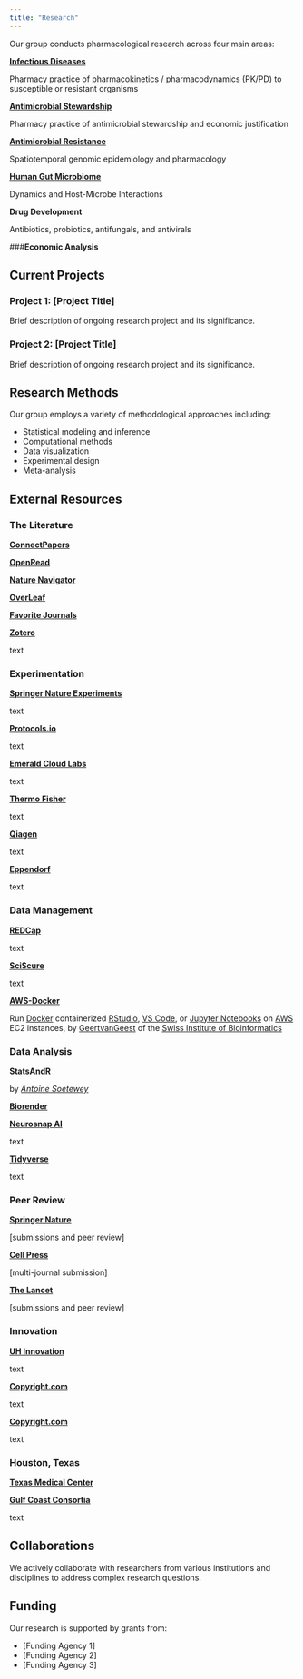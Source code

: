 ```yaml
---
title: "Research"
---
```


<!--- # Research Areas -->

Our group conducts pharmacological research across four main areas:


::: {.grid}

::: {.g-col-4}
[**Infectious Diseases**](research/infectiousdiseases.qmd)

Pharmacy practice of pharmacokinetics / pharmacodynamics (PK/PD) to susceptible or resistant organisms

:::

::: {.g-col-4}
[**Antimicrobial Stewardship**](research/antimicrobialstewardship.qmd)

Pharmacy practice of antimicrobial stewardship and economic justification

:::

::: {.g-col-4}
[**Antimicrobial Resistance**](research/antimicrobialresistance.qmd)

Spatiotemporal genomic epidemiology and pharmacology

:::

::: {.g-col-4}
[**Human Gut Microbiome** ](research/humangutmicrobiome.qmd)

Dynamics and Host-Microbe Interactions

:::

::: {.g-col-4}

**Drug Development**

Antibiotics, probiotics, antifungals, and antivirals

:::

::: {.g-col-4}

###**Economic Analysis**


:::

:::


## Current Projects

### Project 1: \[Project Title\]

Brief description of ongoing research project and its significance.

### Project 2: \[Project Title\]

Brief description of ongoing research project and its significance.

## Research Methods

Our group employs a variety of methodological approaches including:

-   Statistical modeling and inference
-   Computational methods
-   Data visualization
-   Experimental design
-   Meta-analysis

## External Resources

### The Literature 
::: {.grid}
::: {.g-col-4}
[**ConnectPapers** ](https://www.connectedpapers.com/)

:::
::: {.g-col-4}
[**OpenRead**](https://www.openread.academy/)

:::
::: {.g-col-4}
[**Nature Navigator**](https://navigator.nature.com/)

:::
::: {.g-col-4}
[**OverLeaf**](https://www.overleaf.com/)

:::
::: {.g-col-4}
[**Favorite Journals**](https://pubmed.ncbi.nlm.nih.gov/?term=%27SEARCH-TERM%27%20AND%20(%221476-4687%22%5Bta%5D%20OR%20%222058-5276%22%5Bta%5D%20OR%20%221740-1534%22%5Bta%5D%20OR%20%221474-1784%22%5Bta%5D%20OR%20%221548-7105%22%5Bta%5D%20OR%20%221533-4406%22%5Bta%5D%20OR%20%221474-547X%22%5Bta%5D%20OR%20%221538-3598%22%5Bta%5D%20OR%20%221097-4172%22%5Bta%5D%20OR%20%221934-6069%22%5Bta%5D%20OR%20%221095-9203%22%5Bta%5D%20OR%20%221537-6591%22%5Bta%5D%20OR%20%221474-4457%22%5Bta%5D%20OR%20%222666-5247%22%5Bta%5D%20OR%20%221098-6596%22%5Bta%5D%20OR%20%221095-8274%22%5Bta%5D%20OR%20%221946-6242%22%5Bta%5D%20OR%20%221529-2916%22%5Bta%5D%20OR%20%221474-1741%22%5Bta%5D%20OR%20%221759-5053%22%5Bta%5D%20OR%20%221535-2900%22%5Bta%5D%20OR%20%221546-170X%22%5Bta%5D%20OR%20%221545-9985%22%5Bta%5D%20OR%20%221476-5381%22%5Bta%5D%20OR%20%221476-4679%22%5Bta%5D%20OR%20%221755-4349%22%5Bta%5D%20OR%20%222522-5839%22%5Bta%5D%20OR%20%222522-5812%22%5Bta%5D%20OR%20%221750-2799%22%5Bta%5D%20OR%20%222056-676X%22%5Bta%5D%20OR%20%222662-8449%22%5Bta%5D%20OR%20%221521-0081%22%5Bta%5D%20OR%20%221521-0103%22%5Bta%5D%20OR%20%221553-7374%22%5Bta%5D%20OR%20%222470-9468%22%5Bta%5D%20OR%20%221362-4962%22%5Bta%5D%20OR%20%221474-760X%22%5Bta%5D%20OR%20%221471-0064%22%5Bta%5D%20OR%20%221367-4811%22%5Bta%5D%20OR%20%221520-5126%22%5Bta%5D%20OR%20%221549-9626%22%5Bta%5D%20OR%20%221549-960X%22%5Bta%5D%20OR%20%222662-8457%22%5Bta%5D%20OR%20%221546-1696%22%5Bta%5D%20OR%20%221546-1718%22%5Bta%5D%20OR%20%221471-0080%22%5Bta%5D%20OR%20%221474-1776%22%5Bta%5D%20OR%20%221473-3099%22%5Bta%5D%20OR%20%221756-1833%22%5Bta%5D%20OR%20%221520-6890%22%5Bta%5D%20OR%20%221545-3278%22%5Bta%5D%20OR%20%221545-3251%22%5Bta%5D%20OR%20%221545-4509%22%5Bta%5D%20OR%20%221522-1601%22%5Bta%5D%20OR%20%221522-1210%22%5Bta%5D%20OR%20%221522-1563%22%5Bta%5D%20OR%20%221522-1555%22%5Bta%5D%20OR%20%221522-1539%22%5Bta%5D%20OR%20%221522-1547%22%5Bta%5D%20OR%20%221522-1466%22%5Bta%5D%20OR%20%221531-2267%22%5Bta%5D%20OR%20%221758-0463%22%5Bta%5D))

:::
::: {.g-col-4}
[**Zotero**](https://www.zotero.org/)

text
:::

### Experimentation

::: {.g-col-4}
[**Springer Nature Experiments**](https://experiments.springernature.com/)

text

:::
::: {.g-col-4}
[**Protocols.io**](https://www.protocols.io/)

text

:::
::: {.g-col-4}
[**Emerald Cloud Labs**](https://www.emeraldcloudlab.com/)

text

:::

::: {.g-col-4}
[**Thermo Fisher**](https://www.thermofisher.com/)

text
:::

::: {.g-col-4}
[**Qiagen**](https://www.qiagen.com/us)

text

:::
::: {.g-col-4}
[**Eppendorf**](https://www.eppendorf.com/)

text
:::

### Data Management
::: {.g-col-4}
[**REDCap**](https://project-redcap.org/)

text

:::

::: {.g-col-4}
[**SciScure**](https://www.scisure.com/)

text

:::
::: {.g-col-4}
[**AWS-Docker**](https://sib-swiss.github.io/AWS-docker/)

Run [Docker](https://www.docker.com/) containerized [RStudio](https://posit.co/), [VS Code](https://code.visualstudio.com/), or [Jupyter Notebooks](https://jupyter.org/) on [AWS](https://aws.amazon.com/) EC2 instances, 
by [GeertvanGeest](https://github.com/GeertvanGeest) of the [Swiss Institute of Bioinformatics](https://www.sib.swiss/)

:::

### Data Analysis
::: {.g-col-4}
[**StatsAndR**](https://statsandr.com/) 

by [*Antoine Soetewey*](https://antoinesoetewey.com/)
:::
::: {.g-col-4}
[**Biorender**](https://www.biorender.com/)

:::

::: {.g-col-4}
[**Neurosnap AI**](https://neurosnap.ai/)

text

:::

::: {.g-col-4}
[**Tidyverse**](https://www.tidyverse.org/)

text

:::

### Peer Review

::: {.g-col-4}
[**Springer Nature**](https://link.springernature.com/home/)

[submissions and peer review]
:::
::: {.g-col-4}
[**Cell Press**](https://www.cell.com/multi-journal-submission)

[multi-journal submission]
:::
::: {.g-col-4}
[**The Lancet**](https://www.thelancet.com/for-authors)

[submissions and peer review]
:::

### Innovation
::: {.g-col-4}
[**UH Innovation**](https://www.uh.edu/innovation/)

text

:::
::: {.g-col-4}
[**Copyright.com**](https://www.copyright.com/)

text
:::
::: {.g-col-4}
[**Copyright.com**](https://www.copyright.gov/)

text
:::

### Houston, Texas

::: {.g-col-4}
[**Texas Medical Center**](https://www.tmc.edu/)

:::
::: {.g-col-4}
[**Gulf Coast Consortia**](https://www.gulfcoastconsortia.org/)

text

:::

:::

## Collaborations

We actively collaborate with researchers from various institutions and disciplines to address complex research questions.

## Funding

Our research is supported by grants from:

-   \[Funding Agency 1\]
-   \[Funding Agency 2\]
-   \[Funding Agency 3\]

